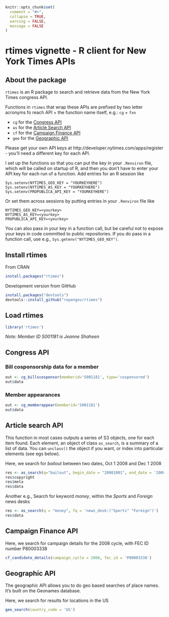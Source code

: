 <!--
%\VignetteEngine{knitr::knitr}
%\VignetteIndexEntry{rtimes vignette}
%\VignetteEncoding{UTF-8}
-->

```r
knitr::opts_chunk$set(
  comment = "#>",
  collapse = TRUE,
  warning = FALSE,
  message = FALSE
)
```

rtimes vignette - R client for New York Times APIs
======

## About the package

`rtimes` is an R package to search and retrieve data from the New York Times congress API.

Functions in `rtimes` that wrap these APIs are prefixed by two letter acronyms fo reach API + the function name itself, e.g.: `cg` + `fxn`

* `cg` for the [Congress API](https://propublica.github.io/congress-api-docs)
* `as` for the [Article Search API](http://developer.nytimes.com/article_search_v2.json)
* `cf` for the [Campaign Finance API](https://propublica.github.io/campaign-finance-api-docs)
* `geo` for the [Geographic API](http://developer.nytimes.com/geo_api_v2.json)

Please get your own API keys at http://developer.nytimes.com/apps/register - you'll need a different key for each API.

I set up the functions so that you can put the key in your `.Renviron` file, which will
be called on startup of R, and then you don't have to enter your API key for each run
of a function. Add entries for an R session like

```
Sys.setenv(NYTIMES_GEO_KEY = "YOURKEYHERE")
Sys.setenv(NYTIMES_AS_KEY = "YOURKEYHERE")
Sys.setenv(PROPUBLICA_API_KEY = "YOURKEYHERE")
```

Or set them across sessions by putting entries in your `.Renviron` file like

```
NYTIMES_GEO_KEY=<yourkey>
NYTIMES_AS_KEY=<yourkey>
PROPUBLICA_API_KEY=<yourkey>
```

You can also pass in your key in a function call, but be careful not to expose your keys in
code committed to public repositories. If you do pass in a function call, use e.g., `Sys.getenv("NYTIMES_GEO_KEY")`.

## Install rtimes

From CRAN

```r
install.packages("rtimes")
```

Development version from GitHub

```r
install.packages("devtools")
devtools::install_github("ropengov/rtimes")
```

## Load rtimes

```r
library('rtimes')
```

_Note: Member ID S001181 is Jeanne Shaheen_

## Congress API

### Bill cosponsorship data for a member

```r
out <- cg_billscosponsor(memberid='S001181', type='cosponsored')
out$data
```

### Member appearances

```r
out <- cg_memberappear(memberid='S001181')
out$data
```

## Article search API

This function in most cases outputs a series of S3 objects, one for each item
found. Each element, an object of class `as_search`, is a summary of a list
of data. You can `unclass()` the object if you want, or index into particular
elements (see egs below).

Here, we search for _bailout_ between two dates, Oct 1 2008 and Dec 1 2008

```r
res <- as_search(q="bailout", begin_date = "20081001", end_date = '20081201')
res$copyright
res$meta
res$data
```

Another e.g., Search for keyword _money_, within the _Sports_ and _Foreign_ news desks

```r
res <- as_search(q = "money", fq = 'news_desk:("Sports" "Foreign")')
res$data
```

## Campaign Finance API


Here, we search for campaign details for the 2008 cycle, with FEC ID number P80003338

```r
cf_candidate_details(campaign_cycle = 2008, fec_id = 'P80003338')
```

## Geographic API

The geographic API allows you to do geo based searches of place names. It's built on
the Geonames database.

Here, we search for results for locations in the US

```r
geo_search(country_code = 'US')
```
